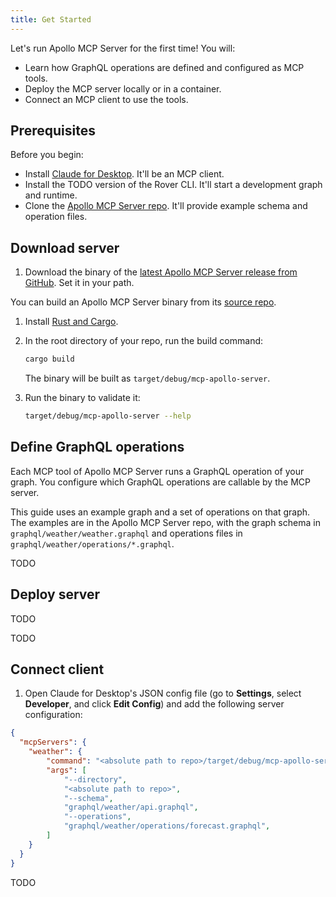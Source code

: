 ```yaml
---
title: Get Started
---
```


<ExperimentalFeature />

Let's run Apollo MCP Server for the first time! You will:
- Learn how GraphQL operations are defined and configured as MCP tools.
- Deploy the MCP server locally or in a container.
- Connect an MCP client to use the tools.

## Prerequisites

Before you begin:
- Install [Claude for Desktop](https://claude.ai/download). It'll be an MCP client.
- Install the TODO version of the Rover CLI. It'll start a development graph and runtime.
- Clone the [Apollo MCP Server repo](https://github.com/apollographql/apollo-mcp-server). It'll provide example schema and operation files.

## Download server

1. Download the binary of the [latest Apollo MCP Server release from GitHub](https://github.com/apollographql/apollo-mcp-server/releases/latest). Set it in your path.

<ExpansionPanel title="Build from source repo">

You can build an Apollo MCP Server binary from its [source repo](https://github.com/apollographql/apollo-mcp-server).

1. Install [Rust and Cargo](https://doc.rust-lang.org/cargo/getting-started/installation.html#install-rust-and-cargo).

1. In the root directory of your repo, run the build command:

    ```sh showLineNumbers=false
    cargo build
    ```

    The binary will be built as `target/debug/mcp-apollo-server`.

1. Run the binary to validate it: 

    ```sh showLineNumbers=false
    target/debug/mcp-apollo-server --help
    ```

</ExpansionPanel>

## Define GraphQL operations 

Each MCP tool of Apollo MCP Server runs a GraphQL operation of your graph. You configure which GraphQL operations are callable by the MCP server. 

This guide uses an example graph and a set of operations on that graph. The examples are in the Apollo MCP Server repo, with the graph schema in `graphql/weather/weather.graphql` and operations files in `graphql/weather/operations/*.graphql`.

TODO

## Deploy server

<Tabs>

<Tab label="Local binary">

TODO

</Tab>

<Tab label="Containerized service">

TODO

</Tab>

</Tabs>



## Connect client

1. Open Claude for Desktop's JSON config file (go to **Settings**, select **Developer**, and click **Edit Config**) and add the following server configuration:

```json
{
  "mcpServers": {
    "weather": {
        "command": "<absolute path to repo>/target/debug/mcp-apollo-server",
        "args": [
            "--directory",
            "<absolute path to repo>",
            "--schema",
            "graphql/weather/api.graphql",
            "--operations",
            "graphql/weather/operations/forecast.graphql",
        ]
    }
  }
}
```


TODO